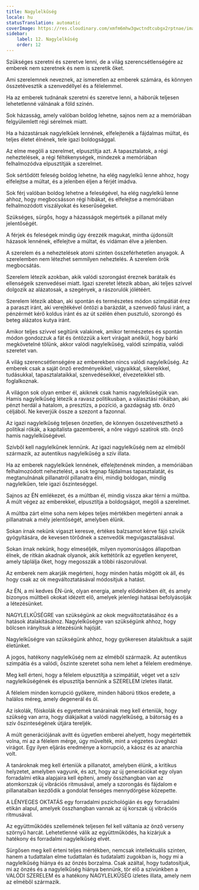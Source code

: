 ```yaml
---
title: Nagylelkűség
locale: hu
statusTranslation: automatic
coverImage: https://res.cloudinary.com/xmfm6mhw3gwctndtcubgx2rptnae/image/upload/v1740337243/small_cover_educacion_fundamental_a051170f1c.webp
sidebar:
    label: 12. Nagylelkűség
    order: 12
---
```

Szükséges szeretni és szeretve lenni, de a világ szerencsétlenségére az emberek nem szeretnek és nem is szeretik őket.

Ami szerelemnek neveznek, az ismeretlen az emberek számára, és könnyen összetévesztik a szenvedéllyel és a félelemmel.

Ha az emberek tudnának szeretni és szeretve lenni, a háborúk teljesen lehetetlenné válnának a föld színén.

Sok házasság, amely valóban boldog lehetne, sajnos nem az a memóriában felgyülemlett régi sérelmek miatt.

Ha a házastársak nagylelkűek lennének, elfelejtenék a fájdalmas múltat, és teljes életet élnének, tele igazi boldogsággal.

Az elme megöli a szerelmet, elpusztítja azt. A tapasztalatok, a régi neheztelések, a régi féltékenységek, mindezek a memóriában felhalmozódva elpusztítják a szerelmet.

Sok sértődött feleség boldog lehetne, ha elég nagylelkű lenne ahhoz, hogy elfelejtse a múltat, és a jelenben éljen a férjét imádva.

Sok férj valóban boldog lehetne a feleségével, ha elég nagylelkű lenne ahhoz, hogy megbocsásson régi hibákat, és elfelejtse a memóriában felhalmozódott viszályokat és keserűségeket.

Szükséges, sürgős, hogy a házasságok megértsék a pillanat mély jelentőségét.

A férjek és feleségek mindig úgy érezzék magukat, mintha újdonsült házasok lennének, elfelejtve a múltat, és vidáman élve a jelenben.

A szerelem és a neheztelések atomi szinten összeférhetetlen anyagok. A szerelemben nem létezhet semmilyen neheztelés. A szerelem örök megbocsátás.

Szerelem létezik azokban, akik valódi szorongást éreznek barátaik és ellenségeik szenvedései miatt. Igazi szeretet létezik abban, aki teljes szívvel dolgozik az alázatosak, a szegények, a rászorulók jólétéért.

Szerelem létezik abban, aki spontán és természetes módon szimpátiát érez a paraszt iránt, aki verejtékével öntözi a barázdát, a szenvedő falusi iránt, a pénzérmét kérő koldus iránt és az út szélén éhen pusztuló, szorongó és beteg alázatos kutya iránt.

Amikor teljes szívvel segítünk valakinek, amikor természetes és spontán módon gondozzuk a fát és öntözzük a kert virágait anélkül, hogy bárki megkövetelné tőlünk, akkor valódi nagylelkűség, valódi szimpátia, valódi szeretet van.

A világ szerencsétlenségére az emberekben nincs valódi nagylelkűség. Az emberek csak a saját önző eredményeikkel, vágyaikkal, sikereikkel, tudásukkal, tapasztalataikkal, szenvedéseikkel, élvezeteikkel stb. foglalkoznak.

A világon sok olyan ember él, akiknek csak hamis nagylelkűségük van. Hamis nagylelkűség létezik a ravasz politikusban, a választási rókában, aki pénzt herdál a hatalom, a presztízs, a pozíció, a gazdagság stb. önző céljából. Ne keverjük össze a szezont a fazonnal.

Az igazi nagylelkűség teljesen önzetlen, de könnyen összetéveszthető a politikai rókák, a kapitalista gazemberek, a nőre vágyó szatírok stb. önző hamis nagylelkűségével.

Szívből kell nagylelkűnek lennünk. Az igazi nagylelkűség nem az elméből származik, az autentikus nagylelkűség a szív illata.

Ha az emberek nagylelkűek lennének, elfelejtenének minden, a memóriában felhalmozódott neheztelést, a sok tegnap fájdalmas tapasztalatát, és megtanulnának pillanatról pillanatra élni, mindig boldogan, mindig nagylelkűen, tele igazi őszinteséggel.

Sajnos az ÉN emlékezet, és a múltban él, mindig vissza akar térni a múltba. A múlt végez az emberekkel, elpusztítja a boldogságot, megöli a szerelmet.

A múltba zárt elme soha nem képes teljes mértékben megérteni annak a pillanatnak a mély jelentőségét, amelyben élünk.

Sokan írnak nekünk vigaszt keresve, értékes balzsamot kérve fájó szívük gyógyítására, de kevesen törődnek a szenvedők megvigasztalásával.

Sokan írnak nekünk, hogy elmeséljék, milyen nyomorúságos állapotban élnek, de ritkán akadnak olyanok, akik kettétörik az egyetlen kenyeret, amely táplálja őket, hogy megosszák a többi rászorulóval.

Az emberek nem akarják megérteni, hogy minden hatás mögött ok áll, és hogy csak az ok megváltoztatásával módosítjuk a hatást.

Az ÉN, a mi kedves ÉN-ünk, olyan energia, amely elődeinkben élt, és amely bizonyos múltbeli okokat idézett elő, amelyek jelenlegi hatásai befolyásolják a létezésünket.

NAGYLELKŰSÉGRE van szükségünk az okok megváltoztatásához és a hatások átalakításához. Nagylelkűségre van szükségünk ahhoz, hogy bölcsen irányítsuk a létezésünk hajóját.

Nagylelkűségre van szükségünk ahhoz, hogy gyökeresen átalakítsuk a saját életünket.

A jogos, hatékony nagylelkűség nem az elméből származik. Az autentikus szimpátia és a valódi, őszinte szeretet soha nem lehet a félelem eredménye.

Meg kell érteni, hogy a félelem elpusztítja a szimpátiát, véget vet a szív nagylelkűségének és elpusztítja bennünk a SZERELEM ízletes illatát.

A félelem minden korrupció gyökere, minden háború titkos eredete, a halálos méreg, amely degenerál és öl.

Az iskolák, főiskolák és egyetemek tanárainak meg kell érteniük, hogy szükség van arra, hogy diákjaikat a valódi nagylelkűség, a bátorság és a szív őszinteségének útjára tereljék.

A múlt generációjának avítt és ügyetlen emberei ahelyett, hogy megértették volna, mi az a félelem mérge, úgy művelték, mint a végzetes üvegházi virágot. Egy ilyen eljárás eredménye a korrupció, a káosz és az anarchia volt.

A tanároknak meg kell érteniük a pillanatot, amelyben élünk, a kritikus helyzetet, amelyben vagyunk, és azt, hogy az új generációkat egy olyan forradalmi etika alapjaira kell építeni, amely összhangban van az atomkorszak új vibrációs ritmusával, amely a szorongás és fájdalom e pillanataiban kezdődik a gondolat fenséges mennydörgése közepette.

A LÉNYEGES OKTATÁS egy forradalmi pszichológián és egy forradalmi etikán alapul, amelyek összhangban vannak az új korszak új vibrációs ritmusával.

Az együttműködés szellemének teljesen fel kell váltania az önző verseny szörnyű harcát. Lehetetlenné válik az együttműködés, ha kizárjuk a hatékony és forradalmi nagylelkűség elvét.

Sürgősen meg kell érteni teljes mértékben, nemcsak intellektuális szinten, hanem a tudattalan elme tudattalan és tudatalatti zugokban is, hogy mi a nagylelkűség hiánya és az önzés borzalma. Csak azáltal, hogy tudatosítjuk, mi az önzés és a nagylelkűség hiánya bennünk, tör elő a szívünkben a VALÓDI SZERELEM és a hatékony NAGYLELKŰSÉG ízletes illata, amely nem az elméből származik.

